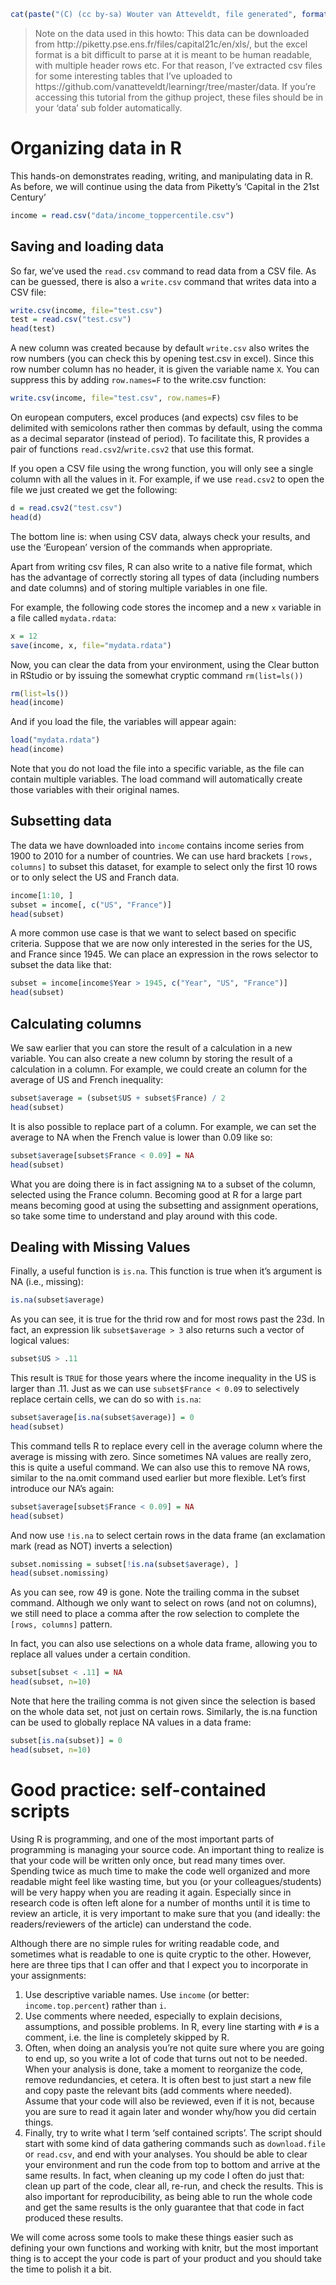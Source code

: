 ```r
cat(paste("(C) (cc by-sa) Wouter van Atteveldt, file generated", format(Sys.Date(), format="%B %d %Y")))
```

> Note on the data used in this howto: 
> This data can be downloaded from http://piketty.pse.ens.fr/files/capital21c/en/xls/, 
> but the excel format is a bit difficult to parse at it is meant to be human readable, with multiple header rows etc. 
> For that reason, I've extracted csv files for some interesting tables that I've uploaded to 
> https://github.com/vanatteveldt/learningr/tree/master/data.
> If you're accessing this tutorial from the githup project, these files should be in your 'data' sub folder automatically.

Organizing data in R
====================

This hands-on demonstrates reading, writing, and manipulating data in R.
As before, we will continue using the data from Piketty's 'Capital in the 21st Century' 


```r
income = read.csv("data/income_toppercentile.csv")
```


Saving and loading data
-----

So far, we've used the `read.csv` command to read data from a CSV file.
As can be guessed, there is also a `write.csv` command that writes data into a CSV file:

```r
write.csv(income, file="test.csv")
test = read.csv("test.csv")
head(test)
```

A new column was created because by default `write.csv` also writes the row numbers
(you can check this by opening test.csv in excel).
Since this row number column has no header, it is given the variable name `X`.
You can suppress this by adding `row.names=F` to the write.csv function:

```r
write.csv(income, file="test.csv", row.names=F)
```

On european computers, excel produces (and expects) csv files to be delimited with semicolons rather then commas by default,
using the comma as a decimal separator (instead of period).
To facilitate this, R provides a pair of functions `read.csv2`/`write.csv2` that use this format. 

If you open a CSV file using the wrong function, you will only see a single column with all the values in it.
For example, if we  use `read.csv2` to  open the file we just created we get the following:

```r
d = read.csv2("test.csv")
head(d)
```

The bottom line is: when using CSV data, always check your results, and use the 'European' version of the commands when appropriate.

Apart from writing csv files, R can also write to a native file format, which has the advantage of correctly storing all types of data (including numbers and date columns) and of storing multiple variables in one file.

For example, the following code stores the incomep and a new `x` variable in a file called `mydata.rdata`:

```r
x = 12
save(income, x, file="mydata.rdata")
```

Now, you can clear the data from your environment, using the Clear button in RStudio or by issuing the somewhat cryptic command `rm(list=ls())`

```r
rm(list=ls())
head(income)
```

And if you load the file, the variables will appear again:

```r
load("mydata.rdata")
head(income)
```

Note that you do not load the file into a specific variable, as the file can contain multiple variables. 
The load command will automatically create those variables with their original names. 

Subsetting data
-----

The data we have downloaded into `income` contains income series from 1900 to 2010 for a number of countries. 
We can use hard brackets `[rows, columns]` to subset this dataset, for example to select only the first 10 rows or to only select the US and Franch data. 

```r
income[1:10, ]
subset = income[, c("US", "France")]
head(subset)
```

A more common use case is that we want to select based on specific criteria. 
Suppose that we are now only interested in the series for the US, and France since 1945. 
We can place an expression in the rows selector to subset the data like that:

```r
subset = income[income$Year > 1945, c("Year", "US", "France")]
head(subset)
```

Calculating columns
----

We saw earlier that you can store the result of a calculation in a new variable.
You can also create a new column by storing the result of a calculation in a column.
For example, we could create an column for the average of US and French inequality:

```r
subset$average = (subset$US + subset$France) / 2
head(subset)
```

It is also possible to replace part of a column. 
For example, we can set the average to NA when the French value is lower than 0.09 like so:

```r
subset$average[subset$France < 0.09] = NA
head(subset)
```

What you are doing there is in fact assigning `NA` to a subset of the column, selected using the France column. 
Becoming good at R for a large part means becoming good at using the subsetting and assignment operations,
so take some time to understand and play around with this code.

Dealing with Missing Values
----

Finally, a useful function is `is.na`. This function is true when it's argument is NA (i.e., missing):

```r
is.na(subset$average)
```

As you can see, it is true for the thrid row and for most rows past the 23d. 
In fact, an expression lik `subset$average > 3` also returns such a vector of logical values:

```r
subset$US > .11
```

This result is `TRUE` for those years where the income inequality in the US is larger than .11. 
Just as we can use `subset$France < 0.09` to selectively replace certain cells, we can do so with `is.na`:

```r
subset$average[is.na(subset$average)] = 0
head(subset)
```

This command tells R to replace every cell in the average column where the average is missing with zero. 
Since sometimes NA values are really zero, this is quite a useful command. 
We can also use this to remove NA rows, similar to the na.omit command used earlier but more flexible.
Let's first introduce our NA's again:

```r
subset$average[subset$France < 0.09] = NA
head(subset)
```

And now use `!is.na` to select certain rows in the data frame (an exclamation mark (read as NOT) inverts a selection)

```r
subset.nomissing = subset[!is.na(subset$average), ]
head(subset.nomissing)
```

As you can see, row 49 is gone. Note the trailing comma in the subset command. Although we only want to select on rows (and not on columns), we still need to place a comma after the row selection to complete the `[rows, columns]` pattern.

In fact, you can also use selections on a whole data frame, allowing you to replace all values under a certain condition.

```r
subset[subset < .11] = NA
head(subset, n=10)
```

Note that here the trailing comma is not given since the selection is based on the whole data set, not just on certain rows.
Similarly, the is.na function can be used to globally replace NA values in a data frame:

```r
subset[is.na(subset)] = 0
head(subset, n=10)
```


Good practice: self-contained scripts
====

Using R is programming, and one of the most important parts of programming is managing your source code.
An important thing to realize is that your code will be written only once, but read many times over.
Spending twice as much time to make the code well organized and more readable might feel like wasting time,
but you (or your colleagues/students) will be very happy when you are reading it again.
Especially since in research code is often left alone for a number of months until it is time to review an article,
it is very important to make sure that you (and ideally: the readers/reviewers of the article) can understand the code.

Although there are no simple rules for writing readable code, and sometimes what is readable to one is quite cryptic to the other.
However, here are three tips that I can offer and that I expect you to incorporate in your assignments:

1. Use descriptive variable names. Use `income` (or better: `income.top.percent`) rather than `i`. 
2. Use comments where needed, especially to explain decisions, assumptions, and possible problems. 
   In R, every line starting with `#` is a comment, i.e. the line is completely skipped by R.
3. Often, when doing an analysis you're not quite sure where you are going to end up, so you write a lot of code that turns out not to be needed. When your analysis is done, take a moment to reorganize the code, remove redundancies, et cetera. It is often best to just start a new file and copy paste the relevant bits (add comments where needed). Assume that your code will also be reviewed, even if it is not, because you are sure to read it again later and wonder why/how you did certain things. 
4. Finally, try to write what I term 'self contained scripts'. The script should start with some kind of data gathering commands such as `download.file` or `read.csv`, and end with your analyses. You should be able to clear your environment and run the code from top to bottom and arrive at the same results. In fact, when cleaning up my code I often do just that: clean up part of the code, clear all, re-run, and check the results. This is also important for reproducibility, as being able to run the whole code and get the same results is the only guarantee that that code in fact produced these results. 

We will come across some tools to make these things easier such as defining your own functions and working with knitr, but the most important thing is to accept the your code is part of your product and you should take the time to polish it a bit.


